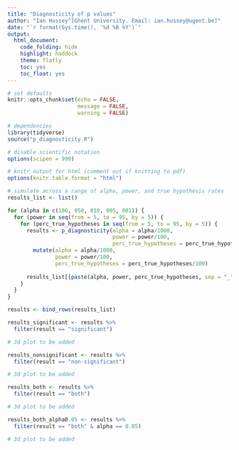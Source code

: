 ```yaml
---
title: "Diagnosticity of p values"
author: "Ian Hussey^[Ghent University. Email: ian.hussey@ugent.be]"
date: "`r format(Sys.time(), '%d %B %Y')`"
output:
  html_document:
    code_folding: hide
    highlight: haddock
    theme: flatly
    toc: yes
    toc_float: yes
---
```


```r

# set defaults
knitr::opts_chunk$set(echo = FALSE,
                      message = FALSE,
                      warning = FALSE)

```

```r

# dependencies
library(tidyverse)
source("p_diagnosticity.R")

# disable scientific notation
options(scipen = 999) 

# knitr output for html (comment out if knitting to pdf)
options(knitr.table.format = "html")

```

```r

# simulate across a range of alpha, power, and true hypothesis rates
results_list <- list()

for (alpha in c(100, 050, 010, 005, 001)) {
  for (power in seq(from = 5, to = 95, by = 5)) {
    for (perc_true_hypotheses in seq(from = 5, to = 95, by = 5)) {
      results <- p_diagnosticity(alpha = alpha/1000,
                                 power = power/100,
                                 perc_true_hypotheses = perc_true_hypotheses/100) %>%
        mutate(alpha = alpha/1000,
               power = power/100, 
               perc_true_hypotheses = perc_true_hypotheses/100)
      
      results_list[[paste(alpha, power, perc_true_hypotheses, sep = "_")]] <- results
    }
  }
}

results <- bind_rows(results_list)

```

```r

results_significant <- results %>%
  filter(result == "significant")

# 3d plot to be added

```

```r

results_nonsignificant <- results %>%
  filter(result == "non-significant")

# 3d plot to be added


```

```r

results_both <- results %>%
  filter(result == "both")

# 3d plot to be added


```

```r

results_both_alpha0.05 <- results %>%
  filter(result == "both" & alpha == 0.05)

# 3d plot to be added


```

